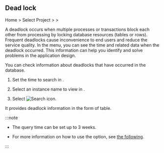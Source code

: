 ## Dead lock

Home &gt; Select Project &gt; <Cmdname sid="side_analysis" className="uitext" /> &gt; <Cmdname sid="side_deadlock" className="uitext" />

A deadlock occurs when multiple processes or transactions block each other from processing by locking database resources (tables or rows). Frequent deadlocks cause inconvenience to end users and reduce the service quality. In the <Cmdname sid="side_deadlock" className="uitext" /> menu, you can see the time and related data when the deadlock occurred. This information can help you identify and solve problems in the application design.

<ProdImg img='db-deadlock-basic.png' desc='Deadlock' />

You can check information about deadlocks that have occurred in the database.

1. Set the time to search in <Cmdname sid="time" className="uitext" />.

2. Select an instance name to view in <Cmdname sid="instance" className="uitext" />.

3. Select ![Search icon](/img/ico-btn-search.png).

It provides deadlock information in the form of table.

:::note

- The query time can be set up to 3 weeks.

- For more information on how to use the <Cmdname sid="time" className="uitext" /> option, see [the following](usage-ui#timeselector).

:::
